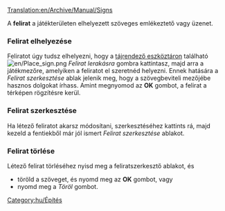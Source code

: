 [[Translation:en/Archive/Manual/Signs]]


A '''felirat''' a játékterületen elhelyezett szöveges emlékeztető vagy üzenet. 

===Felirat elhelyezése===
Feliratot úgy tudsz elhelyezni, hogy a [[hu/Manual/Tájrendezés#A tájrendező eszköztár|tájrendező eszköztáron]] található  [[File:en/Place sign.png]] ''Felirat lerakásra'' gombra kattintasz, majd arra a játékmezőre, amelyiken a feliratot el szeretnéd helyezni. Ennek hatására a ''Felirat szerkesztése'' ablak jelenik meg, hogy a szövegbeviteli mezőjébe hasznos dolgokat írhass. Amint megnyomod az '''OK''' gombot, a felirat a térképen rögzítésre kerül.

===Felirat szerkesztése===
Ha létező feliratot akarsz módosítani, szerkesztéséhez kattints rá, majd kezeld a fentiekből már jól ismert ''Felirat szerkesztése'' ablakot.

===Felirat törlése===
Létező felirat törléséhez nyisd meg a feliratszerkesztő ablakot, és 
* töröld a szöveget, és nyomd meg az '''OK''' gombot, vagy
* nyomd meg a ''Töröl'' gombot.

[[Category:hu/Építés]]